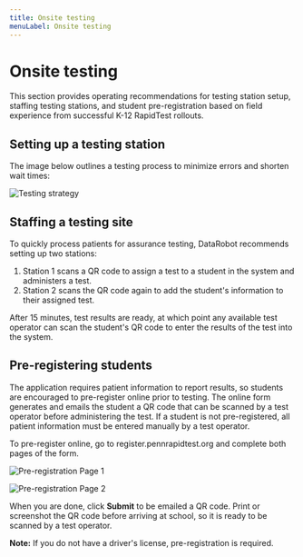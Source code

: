 ```yaml
---
title: Onsite testing
menuLabel: Onsite testing
---
```


# Onsite testing

This section provides operating recommendations for testing station setup, staffing testing stations, and student pre-registration based on field experience from successful K-12 RapidTest rollouts.

## Setting up a testing station

The image below outlines a testing process to minimize errors and shorten wait times:

![Testing strategy](/images/test-flow.png)

## Staffing a testing site

To quickly process patients for assurance testing, DataRobot recommends setting up two stations:

1. Station 1 scans a QR code to assign a test to a student in the system and administers a test.
2. Station 2 scans the QR code again to add the student's information to their assigned test.

After 15 minutes, test results are ready, at which point any available test operator can scan the student's QR code to enter the results of the test into the system.

## Pre-registering students

The application requires patient information to report results, so students are encouraged to pre-register online prior to testing. The online form generates and emails the student a QR code that can be scanned by a test operator before administering the test. If a student is not pre-registered, all patient information must be entered manually by a test operator.

To pre-register online, go to register.pennrapidtest.org and complete both pages of the form.

![Pre-registration Page 1](/images/preregister-1.png)

![Pre-registration Page 2](/images/preregister-2.png)

When you are done, click **Submit** to be emailed a QR code. Print or screenshot the QR code before arriving at school, so it is ready to be scanned by a test operator.

**Note:** If you do not have a driver's license, pre-registration is required.
